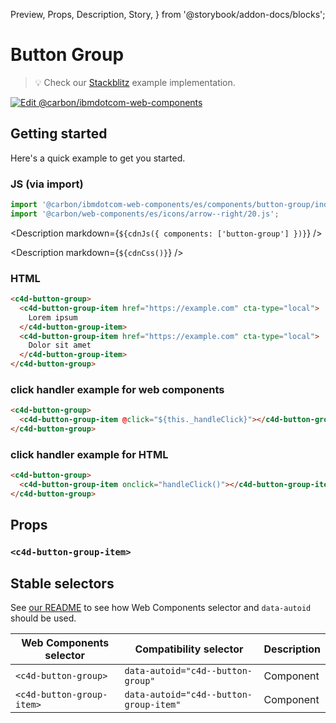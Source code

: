   Preview,
  Props,
  Description,
  Story,
} from '@storybook/addon-docs/blocks';

# Button Group

> 💡 Check our
> [Stackblitz](https://stackblitz.com/github/carbon-design-system/carbon-for-ibm-dotcom/tree/main/packages/web-components/examples/stackblitz/components/button-group)
> example implementation.

[![Edit @carbon/ibmdotcom-web-components](https://codesandbox.io/static/img/play-codesandbox.svg)](https://stackblitz.com/github/carbon-design-system/carbon-for-ibm-dotcom/tree/main/packages/web-components/examples/codesandbox/components/button-group)

## Getting started

Here's a quick example to get you started.

### JS (via import)

```javascript
import '@carbon/ibmdotcom-web-components/es/components/button-group/index.js';
import '@carbon/web-components/es/icons/arrow--right/20.js';
```

<Description markdown={`${cdnJs({ components: ['button-group'] })}`} />

<Description markdown={`${cdnCss()}`} />

### HTML

```html
<c4d-button-group>
  <c4d-button-group-item href="https://example.com" cta-type="local">
    Lorem ipsum
  </c4d-button-group-item>
  <c4d-button-group-item href="https://example.com" cta-type="local">
    Dolor sit amet
  </c4d-button-group-item>
</c4d-button-group>
```

### click handler example for web components

```html
<c4d-button-group>
  <c4d-button-group-item @click="${this._handleClick}"></c4d-button-group-item>
</c4d-button-group>
```

### click handler example for HTML

```html
<c4d-button-group>
  <c4d-button-group-item onclick="handleClick()"></c4d-button-group-item>
</c4d-button-group>
```

## Props

<Props of="c4d-button-group" />

### `<c4d-button-group-item>`

<Props of="c4d-button-group-item" />

## Stable selectors

See
[our README](https://github.com/carbon-design-system/carbon-for-ibm-dotcom/tree/main/packages/web-components#stable-selectors-for-analytics-and-integratione2e-testing-in-web-components)
to see how Web Components selector and `data-autoid` should be used.

| Web Components selector   | Compatibility selector                 | Description |
| ------------------------- | -------------------------------------- | ----------- |
| `<c4d-button-group>`      | `data-autoid="c4d--button-group"`      | Component   |
| `<c4d-button-group-item>` | `data-autoid="c4d--button-group-item"` | Component   |

<Description markdown={contributing} />
